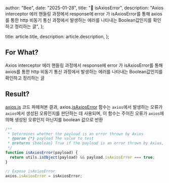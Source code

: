 
  author: "Bee",
  date: "2025-01-28",
  title: "🐞 isAxiosError",
  description:
    "Axios interceptor 에러 핸들링 과정에서 response에 error 가 isAxiosError를 통해 axios를 통한 http 비동기 통신 과정에서 발생하는 에러를 나타내는 Boolean값인지를 확인하고 정리하는 글",
};

  title: article.title,
  description: article.description,
};


## For What?

Axios interceptor 에러 핸들링 과정에서 response에 error 가 isAxiosError를 통해 axios를 통한 http 비동기 통신 과정에서 발생하는 에러를 나타내는 Boolean값인지를 확인하고 정리하는 글

## Result?

[axios.js](https://github.com/axios/axios/blob/v1.4.0/dist/axios.js#L850) 코드 파헤쳐본 결과, axios.[isAxiosError](https://github.com/axios/axios/blob/v1.4.0/dist/axios.js#L2837C23-L2837C23) 함수는 `axios`에서 발생하는 오류가 `axios`에서 생성된 오류인지를 판단하는 데 사용되며, 이 함수는 주어진 오류가 `axios`에 의해 생성된 오류인지 아닌지를 boolean 값으로 반환

```jsx
/**
 * Determines whether the payload is an error thrown by Axios
 * @param {*} payload The value to test
 * @returns {boolean} True if the payload is an error thrown by Axios, otherwise false
 */
function isAxiosError(payload) {
  return utils.isObject(payload) && payload.isAxiosError === true;
}
```

```jsx
// Expose isAxiosError
axios.isAxiosError = isAxiosError;
```
